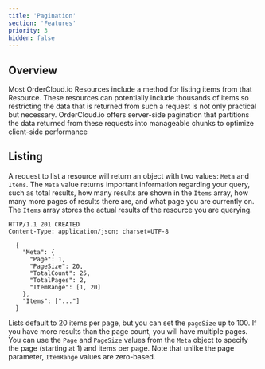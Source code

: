 ```yaml
---
title: 'Pagination'
section: 'Features'
priority: 3
hidden: false
---
```


## Overview

Most OrderCloud.io Resources include a method for listing items from that Resource. These resources can potentially include thousands of items so restricting the data that is returned from such a request is not only practical but necessary. OrderCloud.io offers server-side pagination that partitions the data returned from these requests into manageable chunks to optimize client-side performance

## Listing

A request to list a resource will return an object with two values: `Meta` and `Items`. The `Meta` value returns important information regarding your query, such as total results, how many results are shown in the `Items` array, how many more pages of results there are, and what page you are currently on. The `Items` array stores the actual results of the resource you are querying.

```http
HTTP/1.1 201 CREATED
Content-Type: application/json; charset=UTF-8

  {
    "Meta": {
      "Page": 1,
      "PageSize": 20,
      "TotalCount": 25,
      "TotalPages": 2,
      "ItemRange": [1, 20]
    },
    "Items": ["..."]
  }
```

Lists default to 20 items per page, but you can set the `pageSize` up to 100\. If you have more results than the page count, you will have multiple pages. You can use the `Page` and `PageSize` values from the `Meta` object to specify the page (starting at 1) and items per page. Note that unlike the page parameter, `ItemRange` values are zero-based.

<!-- TODO:
1. Change the HTTP reuest to a GET
-->

